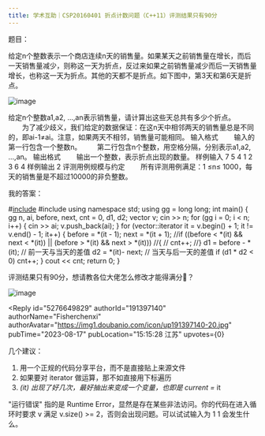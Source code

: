 ```yaml
---
title: 学术互助｜CSP20160401 折点计数问题（C++11）评测结果只有90分
---
```



<Forum groupName="今天你写bug了么?" groupUrl="https://www.douban.com/group/a_bug/" archivedAt="2025-05-16T14:25:51.932Z">
  <Post
    id="291815758"
    title="学术互助｜CSP20160401 折点计数问题（C++11）评测结果只有90分"
    url="https://www.douban.com/group/topic/291815758/?_spm_id=MjY0MDA5ODA4"
    pubTime="2023-08-17"
    highlightUserId="191397140"
  >
题目：

给定n个整数表示一个商店连续n天的销售量。如果某天之前销售量在增长，而后一天销售量减少，则称这一天为折点，反过来如果之前销售量减少而后一天销售量增长，也称这一天为折点。其他的天都不是折点。如下图中，第3天和第6天是折点。

![image](https://img9.doubanio.com/view/group_topic/l/public/p617461994.webp)

给定n个整数a1,a2, ...,an表示销售量，请计算出这些天总共有多少个折点。
　　为了减少歧义，我们给定的数据保证：在这n天中相邻两天的销售量总是不同的，即ai-1≠ai。注意，如果两天不相邻，销售量可能相同。
输入格式 　　输入的第一行包含一个整数n。
　　第二行包含n个整数，用空格分隔，分别表示a1,a2, ...,an。 输出格式
　　输出一个整数，表示折点出现的数量。 样例输入 7 5 4 1 2 3 6 4 样例输出
2 评测用例规模与约定 　　所有评测用例满足：1 ≤n≤
1000，每天的销售量是不超过10000的非负整数。

我的答案：

\#[include](https://www.douban.com/search?q=%23include%3Ciostream%3E%0A%23)
#include using namespace std; using gg = long long; int main() \{ gg n,
ai, before, next, cnt = 0, d1, d2; vector v; cin \>\> n; for (gg i = 0;
i \< n; i++) \{ cin \>\> ai; v.push_back(ai); \} for (vector::iterator it
= v.begin() + 1; it != v.end() - 1; it++) \{ before = \*(it - 1); next =
\*(it + 1); //if ((before \< \*(it) && next \< \*(it)) \|\| (before \>
\*(it) && next \> \*(it))) //\{ // cnt++; //\} d1 = before - \*(it); //
前一天与当天的差值 d2 = \*(it)- next; // 当天与后一天的差值 if (d1 \* d2
\< 0) cnt++; \} cout \<\< cnt; return 0; \}

评测结果只有90分，想请教各位大佬怎么修改才能得满分💯？

![image](https://img9.doubanio.com/view/group_topic/l/public/p617461995.webp)

<Reply
  id="5276649829"
  authorId="191397140"
  authorName="Fisherchenxi"
  authorAvatar="https://img1.doubanio.com/icon/up191397140-20.jpg"
  pubTime="2023-08-17"
  pubLocation="15:15:28 江苏"
  upvotes={0}
>
几个建议：

1.  用一个正规的代码分享平台，而不是直接贴上来源文件
2.  如果要对 iterator 做运算，那不如直接用下标遍历
3.  *(it) 出现了好几次，最好抽出来变成一个变量，也即是 current =* it

\"运行错误\" 指的是 Runtime
Error，显然是存在某些非法访问。你的代码在进入循环时要求 v 满足 v.size()
\>= 2，否则会出现问题。可以试试输入为 1 1 会发生什么。
</Reply>
  </Post>
</Forum>
